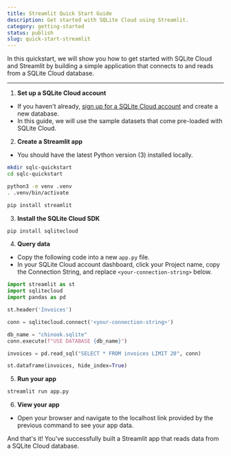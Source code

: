 ```yaml
---
title: Streamlit Quick Start Guide
description: Get started with SQLite Cloud using Streamlit.
category: getting-started
status: publish
slug: quick-start-streamlit
---
```


In this quickstart, we will show you how to get started with SQLite Cloud and Streamlit by building a simple application that connects to and reads from a SQLite Cloud database.

---

1. **Set up a SQLite Cloud account**
  - If you haven't already, [sign up for a SQLite Cloud account](https://sqlitecloud.io/register) and create a new database.
  - In this guide, we will use the sample datasets that come pre-loaded with SQLite Cloud.

2. **Create a Streamlit app**
  - You should have the latest Python version (3) installed locally.

```bash
mkdir sqlc-quickstart
cd sqlc-quickstart

python3 -m venv .venv
. .venv/bin/activate

pip install streamlit
```

3. **Install the SQLite Cloud SDK**

```bash
pip install sqlitecloud
```

4. **Query data**
  - Copy the following code into a new `app.py` file.
  - In your SQLite Cloud account dashboard, click your Project name, copy the Connection String, and replace `<your-connection-string>` below.

```py
import streamlit as st
import sqlitecloud
import pandas as pd

st.header('Invoices')

conn = sqlitecloud.connect('<your-connection-string>')

db_name = "chinook.sqlite"
conn.execute(f"USE DATABASE {db_name}")

invoices = pd.read_sql("SELECT * FROM invoices LIMIT 20", conn)

st.dataframe(invoices, hide_index=True)
```

5. **Run your app**

```bash
streamlit run app.py
```

6. **View your app**
  - Open your browser and navigate to the localhost link provided by the previous command to see your app data.

And that's it! You've successfully built a Streamlit app that reads data from a SQLite Cloud database.